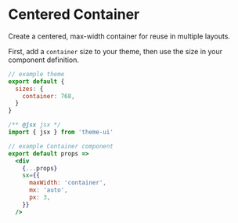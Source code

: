 
# Centered Container

Create a centered, max-width container for reuse in multiple layouts.

First, add a `container` size to your theme,
then use the size in your component definition.

```js
// example theme
export default {
  sizes: {
    container: 768,
  }
}
```

```jsx
/** @jsx jsx */
import { jsx } from 'theme-ui'

// example Container component
export default props =>
  <div
    {...props}
    sx={{
      maxWidth: 'container',
      mx: 'auto',
      px: 3,
    }}
  />
```
